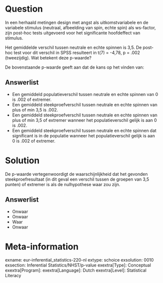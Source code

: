 Question
========
In een herhaald metingen design met angst als uitkomstvariabele en de variabele stimulus (neutraal, afbeelding van spin, echte spin) als ws-factor, zijn post-hoc tests uitgevoerd voor het significante hoofdeffect van stimulus.

Het gemiddelde verschil tussen neutrale en echte spinnen is 3,5. De post-hoc test voor dit verschil in SPSS resulteert in t(7) = -4,78, p = .002 (tweezijdig). Wat betekent deze p-waarde?

De bovenstaande p-waarde geeft aan dat de kans op het vinden van:

Answerlist
----------
* Een gemiddeld populatieverschil tussen neutrale en echte spinnen van 0 is .002 of extremer.
* Een gemiddeld steekproefverschil tussen neutrale en echte spinnen van plus of min 3,5 is .002.
* Een gemiddeld steekproefverschil tussen neutrale en echte spinnen van plus of min 3,5 of extremer wanneer het populatieverschil gelijk is aan 0 is .002.
* Een gemiddeld steekproefverschil tussen neutrale en echte spinnen dat significant is in de populatie wanneer het populatieverschil gelijk is aan 0 is .002 of extremer.


Solution
========
De p-waarde vertegenwoordigt de waarschijnlijkheid dat het gevonden steekproefresultaat (in dit geval een verschil tussen de groepen van 3,5 punten) of extremer is als de nulhypothese waar zou zijn.

Answerlist
----------
* Onwaar
* Onwaar
* Waar
* Onwaar

Meta-information
================
exname: eur-inferential_statistics-220-nl
extype: schoice
exsolution: 0010
exsection: Inferential Statistics/NHST/p-value
exextra[Type]: Conceptual
exextra[Program]: 
exextra[Language]: Dutch
exextra[Level]: Statistical Literacy
